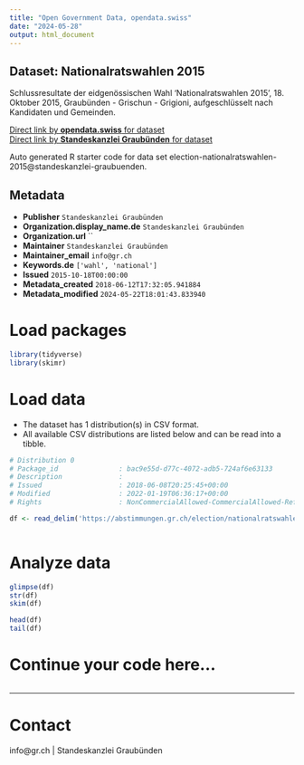 ```yaml
---
title: "Open Government Data, opendata.swiss"
date: "2024-05-28"
output: html_document
---
```


## Dataset: Nationalratswahlen 2015

Schlussresultate der eidgenössischen Wahl 'Nationalratswahlen 2015', 18. Oktober 2015, Graubünden - Grischun - Grigioni, aufgeschlüsselt nach Kandidaten und Gemeinden.

[Direct link by **opendata.swiss** for dataset](https://opendata.swiss/de/dataset/nationalratswahlen-20151)<br>
[Direct link by **Standeskanzlei Graubünden** for dataset](https://abstimmungen.gr.ch/election/nationalratswahlen-2015/data)

Auto generated R starter code for data set election-nationalratswahlen-2015@standeskanzlei-graubuenden.

## Metadata

- **Publisher** `Standeskanzlei Graubünden`
- **Organization.display_name.de** `Standeskanzlei Graubünden`
- **Organization.url** ``
- **Maintainer** `Standeskanzlei Graubünden`
- **Maintainer_email** `info@gr.ch`
- **Keywords.de** `['wahl', 'national']`
- **Issued** `2015-10-18T00:00:00`
- **Metadata_created** `2018-06-12T17:32:05.941884`
- **Metadata_modified** `2024-05-22T18:01:43.833940`


# Load packages

```r

library(tidyverse)
library(skimr)

```

# Load data

-   The dataset has 1 distribution(s) in CSV format.
-   All available CSV distributions are listed below and can be read into a tibble.

```r

# Distribution 0
# Package_id               : bac9e55d-d77c-4072-adb5-724af6e63133
# Description              : 
# Issued                   : 2018-06-08T20:25:45+00:00
# Modified                 : 2022-01-19T06:36:17+00:00
# Rights                   : NonCommercialAllowed-CommercialAllowed-ReferenceRequired

df <- read_delim('https://abstimmungen.gr.ch/election/nationalratswahlen-2015/data-csv')



```

# Analyze data

```r

glimpse(df)
str(df)
skim(df)

head(df)
tail(df)

```

# Continue your code here...

```r

```

------------------------------------------------------------------------

# Contact

info@gr.ch | Standeskanzlei Graubünden
